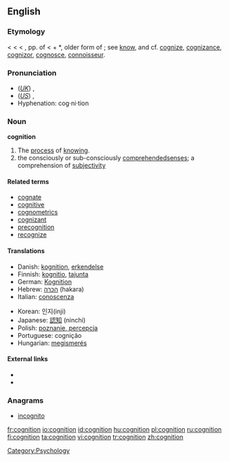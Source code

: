 ==English==

===Etymology===
< {{ME.}} {{term|cognicion}} < {{L.}} {{term|cognitio||knowledge, perception, a judicial examination, trial}} < {{term|cognitus}}, pp. of {{term|cognoscere||to know}} < {{term|co-||together}} + *{{term|gnoscere}}, older form of {{term|noscere||to know}}; see [[know]], and cf. [[cognize]], [[cognizance]], [[cognizor]], [[cognosce]], [[connoisseur]].

===Pronunciation===
*(''[[Received Pronunciation|UK]]'') {{IPA|/kɒgˈnɪʃən/}}, {{SAMPA|/kQg"nIS@n/}}
*(''[[General American|US]]'') {{IPA|/kɑgˈnɪʃən/}}, {{SAMPA|/kAg"nIs@n/}}
*Hyphenation: cog·ni·tion

===Noun===
{{wikipedia}}
'''cognition'''

# The [[process]] of [[know]]ing.
# the consciously or sub-consciously [[comprehended]][[ senses]]; a comprehension of [[subjectivity]]

====Related terms====
*[[cognate]]
*[[cognitive]]
*[[cognometrics]]
*[[cognizant]]
*[[precognition]]
*[[recognize]]

====Translations====
{{trans-top|process of knowing}}
*Danish: [[kognition]], [[erkendelse]]
*Finnish: [[kognitio]], [[tajunta]]
*German: [[Kognition]] {{f}}
*Hebrew: [[הכרה]] (hakara) {{f}}
*Italian: [[conoscenza]] {{m}}
{{trans-mid}}
*Korean: 인지(inji)
*Japanese: [[認知]] (ninchi)
*Polish: [[poznanie, percepcja]] {{n}}
*Portuguese: cognição
*Hungarian: [[megismerés]]
{{trans-bottom}}

====External links====
* {{R:Webster 1913}}
* {{R:Century 1911}}

===Anagrams===
* [[incognito]]

[[Category:Psychology]]

[[fr:cognition]]
[[io:cognition]]
[[id:cognition]]
[[hu:cognition]]
[[pl:cognition]]
[[ru:cognition]]
[[fi:cognition]]
[[ta:cognition]]
[[vi:cognition]]
[[tr:cognition]]
[[zh:cognition]]